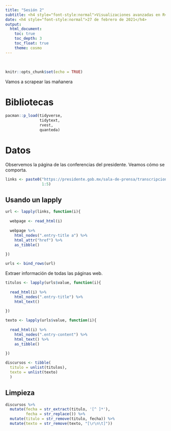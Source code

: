 ```yaml
---
title: "Sesión 2"
subtitle: <h4 style="font-style:normal">Visualizaciones avanzadas en R</h4>
date: <h4 style="font-style:normal">27 de febrero de 2021</h4>
output: 
  html_document:
    toc: true
    toc_depth: 3
    toc_float: true
    theme: cosmo
---
```



<style>
p.comment {
background-color: #DBDBDB;
padding: 10px;
border: 1px solid black;
margin-left: 25px;
border-radius: 5px;
font-style: italic;
}

.figure {
   margin-top: 20px;
   margin-bottom: 20px;
}

h1.title {
  font-weight: bold;
  font-family: Arial;  
}

h2.title {
  font-family: Arial;  
}

</style>


<style type="text/css">
#TOC {
  font-size: 13px;
  font-family: Arial;
}
</style>

\

```r
knitr::opts_chunk$set(echo = TRUE)
```


Vamos a scrapear las mañanera

# Bibliotecas

```r
pacman::p_load(tidyverse,
               tidytext,
               rvest,
               quanteda)
```

# Datos

Observemos la página de las conferencias del presidente. Veamos cómo se comporta.

```r
links <- paste0("https://presidente.gob.mx/sala-de-prensa/transcripciones/page/",
                1:5)
```


## Usando un lapply


```r

url <- lapply(links, function(i){
  
  webpage <- read_html(i)
  
  webpage %>% 
    html_nodes(".entry-title a") %>% 
    html_attr("href") %>% 
    as_tibble()
  
})

urls <- bind_rows(url)
```

Extraer información de todas las páginas web.


```r
titulos <- lapply(urls$value, function(i){
  
  read_html(i) %>% 
    html_nodes(".entry-title") %>% 
    html_text() 
  
})

texto <- lapply(urls$value, function(i){
  
  read_html(i) %>% 
    html_nodes(".entry-content") %>% 
    html_text() %>% 
    as_tibble()
  
})
```


```r
discursos <- tibble(
  titulo = unlist(titulos),
  texto = unlist(texto)
  )
```


## Limpieza

```r
discursos %>% 
  mutate(fecha = str_extract(titulo, '[^ ]*'),
         fecha = str_replace()) %>% 
  mutate(titulo = str_remove(titulo, fecha)) %>% 
  mutate(texto = str_remove(texto, "[\r\n\t]"))


```














